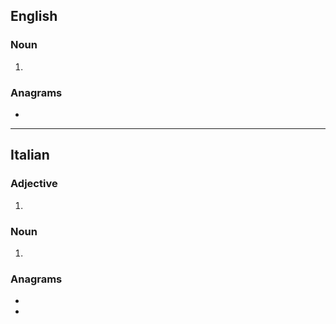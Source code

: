 ==English==

===Noun===
{{head|en|noun form}}

# {{plural of|contadina|lang=en}}

===Anagrams===
* {{anagrams|en|a=acdeinnot|contained}}

----

==Italian==

===Adjective===
{{head|it|adjective form}}

# {{feminine plural of|contadino|lang=it}}

===Noun===
{{head|it|noun plural form|g=f}}
# {{plural of|contadina|lang=it}}

===Anagrams===
* {{l|it|citandone}}
* {{l|it|decantino}}